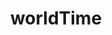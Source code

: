 ---
title: worldTime
description: worldTime
sidebar:
  label: worldTime
  order: 1
  badge:
    text: Outdated
    variant: caution
---